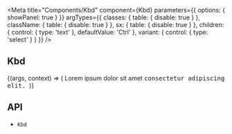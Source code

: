 


<Meta
  title="Components/Kbd"
  component={Kbd}
  parameters={{
    options: { showPanel: true }
  }}
  argTypes={{
    classes: {
      table: {
        disable: true
      }
    },
    className: {
      table: {
        disable: true
      }
    },
    sx: {
      table: {
        disable: true
      }
    },
    children: {
      control: { type: 'text' },
      defaultValue: 'Ctrl'
    },
    variant: {
      control: { type: 'select' }
    }
  }}
/>

## Kbd

<Description of={Kbd} />

<Canvas>
  <Story name="Demo">
    {(args, context) => (
      <Typography component="div" variant="body100">
        Lorem ipsum dolor sit amet <Kbd {...args} /> consectetur adipiscing elit.
      </Typography>
    )}
  </Story>
</Canvas>

<ArgsTable story="Demo" />

## API

<ul>
  <li>
    <LinkTo kind="components-api-kbd" story="page">
      <code>Kbd</code>
    </LinkTo>
  </li>
</ul>
